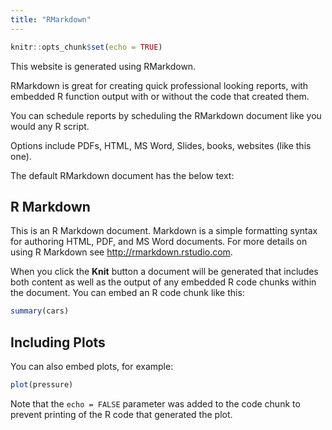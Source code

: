 ```yaml
---
title: "RMarkdown"
---
```


```r
knitr::opts_chunk$set(echo = TRUE)
```

This website is generated using RMarkdown.

RMarkdown is great for creating quick professional looking reports, with embedded R function output with or without the code that created them.

You can schedule reports by scheduling the RMarkdown document like you would any R script.

Options include PDFs, HTML, MS Word, Slides, books, websites (like this one).

The default RMarkdown document has the below text:

## R Markdown

This is an R Markdown document. Markdown is a simple formatting syntax for authoring HTML, PDF, and MS Word documents. For more details on using R Markdown see <http://rmarkdown.rstudio.com>.

When you click the **Knit** button a document will be generated that includes both content as well as the output of any embedded R code chunks within the document. You can embed an R code chunk like this:

```r
summary(cars)
```

## Including Plots

You can also embed plots, for example:

```r
plot(pressure)
```

Note that the `echo = FALSE` parameter was added to the code chunk to prevent printing of the R code that generated the plot.
